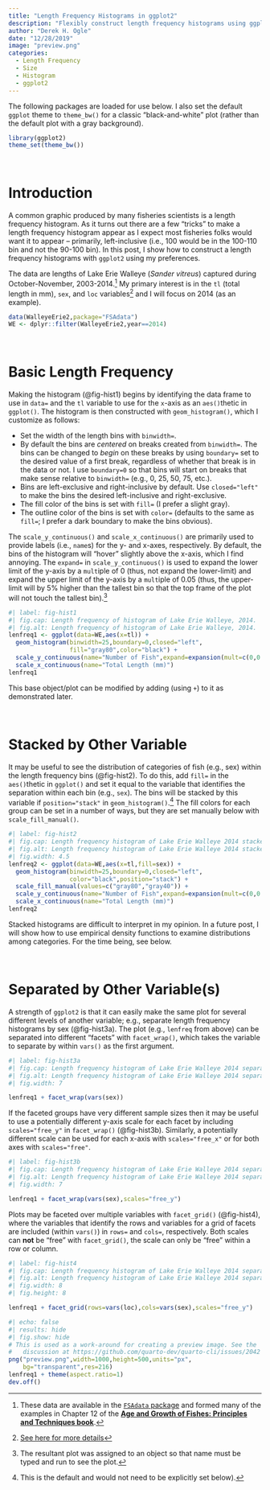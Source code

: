 ```yaml
---
title: "Length Frequency Histograms in ggplot2"
description: "Flexibly construct length frequency histograms using ggplot2"
author: "Derek H. Ogle"
date: "12/28/2019"
image: "preview.png"
categories:
  - Length Frequency
  - Size
  - Histogram
  - ggplot2
---
```


:::{.callout-note}
The following packages are loaded for use below. I also set the default `ggplot` theme to `theme_bw()` for a classic "black-and-white" plot (rather than the default plot with a gray background).
:::

```r
library(ggplot2)
theme_set(theme_bw())
```

&nbsp;

# Introduction
A common graphic produced by many fisheries scientists is a length frequency histogram. As it turns out there are a few "tricks" to make a length frequency histogram appear as I expect most fisheries folks would want it to appear -- primarily, left-inclusive (i.e., 100 would be in the 100-110 bin and not the 90-100 bin). In this post, I show how to construct a length frequency histograms with `ggplot2` using my preferences.

The data are lengths of Lake Erie Walleye (*Sander vitreus*) captured during October-November, 2003-2014.^[These data are available in the [`FSAdata` package](https://fishr-core-team.github.io/FSAdata/index.html) and formed many of the examples in Chapter 12 of the [**Age and Growth of Fishes: Principles and Techniques book**](https://derekogle.com/AGF/).] My primary interest is in the `tl` (total length in mm), `sex`, and `loc` variables^[[See here for more details](https://fishr-core-team.github.io/FSAdata/reference/WalleyeErie2.html)] and I will focus on 2014 (as an example).

```r
data(WalleyeErie2,package="FSAdata")
WE <- dplyr::filter(WalleyeErie2,year==2014)
```

&nbsp;

# Basic Length Frequency
Making the histogram (@fig-hist1) begins by identifying the data frame to use in `data=` and the `tl` variable to use for the `x`-axis as an `aes()`thetic in `ggplot()`. The histogram is then constructed with `geom_histogram()`, which I customize as follows:

* Set the width of the length bins with `binwidth=`.
* By default the bins are *centered* on breaks created from `binwidth=`. The bins can be changed to *begin* on these breaks by using `boundary=` set to the desired value of a first break, regardless of whether that break is in the data or not. I use `boundary=0` so that bins will start on breaks that make sense relative to `binwidth=` (e.g., 0, 25, 50, 75, etc.).
* Bins are left-exclusive and right-inclusive by default. Use `closed="left"` to make the bins the desired left-inclusive and right-exclusive.
* The fill color of the bins is set with `fill=` (I prefer a slight gray).
* The outline color of the bins is set with `color=` (defaults to the same as `fill=`; I prefer a dark boundary to make the bins obvious).

The `scale_y_continuous()` and `scale_x_continuous()` are primarily used to provide labels (i.e., `name`s) for the y- and x-axes, respectively. By default, the bins of the histogram will "hover" slightly above the x-axis, which I find annoying. The `expand=` in `scale_y_continuous()` is used to expand the lower limit of the y-axis by a `mult`iple of 0 (thus, not expand the lower-limit) and expand the upper limit of the y-axis by a `mult`iple of 0.05 (thus, the upper-limit will by 5% higher than the tallest bin so that the top frame of the plot will not touch the tallest bin).^[The resultant plot was assigned to an object so that name must be typed and run to see the plot.]

```r
#| label: fig-hist1
#| fig.cap: Length frequency of histogram of Lake Erie Walleye, 2014.
#| fig.alt: Length frequency of histogram of Lake Erie Walleye, 2014.
lenfreq1 <- ggplot(data=WE,aes(x=tl)) +
  geom_histogram(binwidth=25,boundary=0,closed="left",
                 fill="gray80",color="black") +
  scale_y_continuous(name="Number of Fish",expand=expansion(mult=c(0,0.05))) +
  scale_x_continuous(name="Total Length (mm)")
lenfreq1
```

This base object/plot can be modified by adding (using `+`) to it as demonstrated later.

&nbsp;

# Stacked by Other Variable
It may be useful to see the distribution of categories of fish (e.g., sex) within the length frequency bins (@fig-hist2). To do this, add `fill=` in the `aes()`thetic in `ggplot()` and set it equal to the variable that identifies the separation within each bin (e.g., `sex`). The bins will be stacked by this variable if `position="stack"` in `geom_histogram()`.^[This is the default and would not need to be explicitly set below).] The fill colors for each group can be set in a number of ways, but they are set manually below with `scale_fill_manual()`.

```r
#| label: fig-hist2
#| fig.cap: Length frequency histogram of Lake Erie Walleye 2014 stacked by sex.
#| fig.alt: Length frequency histogram of Lake Erie Walleye 2014 stacked by sex.
#| fig.width: 4.5
lenfreq2 <- ggplot(data=WE,aes(x=tl,fill=sex)) +
  geom_histogram(binwidth=25,boundary=0,closed="left",
                 color="black",position="stack") +
  scale_fill_manual(values=c("gray80","gray40")) +
  scale_y_continuous(name="Number of Fish",expand=expansion(mult=c(0,0.05))) +
  scale_x_continuous(name="Total Length (mm)")
lenfreq2
```

Stacked histograms are difficult to interpret in my opinion. In a future post, I will show how to use empirical density functions to examine distributions among categories. For the time being, see below.

&nbsp;

# Separated by Other Variable(s)
A strength of `ggplot2` is that it can easily make the same plot for several different levels of another variable; e.g., separate length frequency histograms by sex (@fig-hist3a). The plot (e.g., `lenfreq` from above) can be separated into different "facets" with `facet_wrap()`, which takes the variable to separate by within `vars()` as the first argument.

```r
#| label: fig-hist3a
#| fig.cap: Length frequency histogram of Lake Erie Walleye 2014 separated by sex.
#| fig.alt: Length frequency histogram of Lake Erie Walleye 2014 separated by sex.
#| fig.width: 7

lenfreq1 + facet_wrap(vars(sex))
```

If the faceted groups have very different sample sizes then it may be useful to use a potentially different y-axis scale for each facet by including `scales="free_y"` in `facet_wrap()` (@fig-hist3b). Similarly, a potentially different scale can be used for each x-axis with `scales="free_x"` or for both axes with `scales="free"`.

```r
#| label: fig-hist3b
#| fig.cap: Length frequency histogram of Lake Erie Walleye 2014 separated by sex with different frequency scales.
#| fig.alt: Length frequency histogram of Lake Erie Walleye 2014 separated by sex with different frequency scales.
#| fig.width: 7

lenfreq1 + facet_wrap(vars(sex),scales="free_y")
```

Plots may be faceted over multiple variables with `facet_grid()` (@fig-hist4), where the variables that identify the rows and variables for a grid of facets are included (within `vars()`) in `rows=` and `cols=`, respectively. Both scales can **not** be "free" with `facet_grid()`, the scale can only be "free" within a row or column.

```r
#| label: fig-hist4
#| fig.cap: Length frequency histogram of Lake Erie Walleye 2014 separated by sex and location of capture with different frequency scales.
#| fig.alt: Length frequency histogram of Lake Erie Walleye 2014 separated by sex and location of capture with different frequency scales.
#| fig.width: 8
#| fig.height: 8

lenfreq1 + facet_grid(rows=vars(loc),cols=vars(sex),scales="free_y")
```

```r
#| echo: false
#| results: hide
#| fig.show: hide
# This is used as a work-around for creating a preview image. See the
#   discussion at https://github.com/quarto-dev/quarto-cli/issues/2042
png("preview.png",width=1000,height=500,units="px",
    bg="transparent",res=216)
lenfreq1 + theme(aspect.ratio=1)
dev.off()
```

